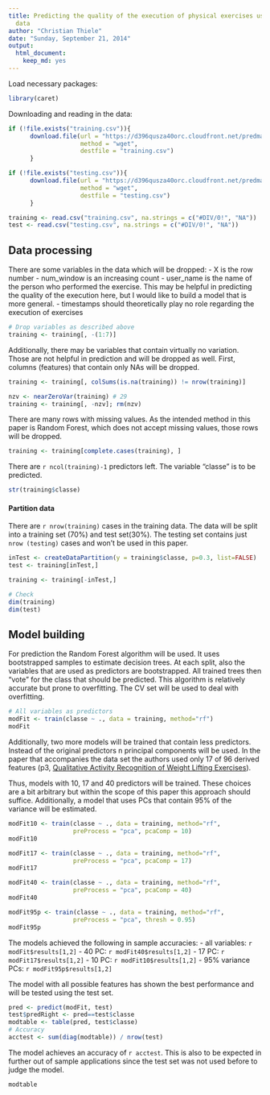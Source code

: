 ```yaml
---
title: Predicting the quality of the execution of physical exercises using measurement
  data
author: "Christian Thiele"
date: "Sunday, September 21, 2014"
output:
  html_document:
    keep_md: yes
---
```


Load necessary packages:
```r
library(caret)
```

Downloading and reading in the data:

```r
if (!file.exists("training.csv")){
      download.file(url = "https://d396qusza40orc.cloudfront.net/predmachlearn/pml-training.csv", 
                    method = "wget", 
                    destfile = "training.csv")
      }

if (!file.exists("testing.csv")){
      download.file(url = "https://d396qusza40orc.cloudfront.net/predmachlearn/pml-testing.csv", 
                    method = "wget",
                    destfile = "testing.csv")
      }

training <- read.csv("training.csv", na.strings = c("#DIV/0!", "NA"))
test <- read.csv("testing.csv", na.strings = c("#DIV/0!", "NA"))
```

## Data processing
There are some variables in the data which will be dropped:
- X is the row number
- num_window is an increasing count
- user_name is the name of the person who performed the exercise. This may be helpful in predicting the quality of the execution here, but I would like to build a model that is more general.
- timestamps should theoretically play no role regarding the execution of exercises

```r
# Drop variables as described above
training <- training[, -(1:7)]
```

Additionally, there may be variables that contain virtually no variation. Those are not helpful in prediction and will be dropped as well. First, columns (features) that contain only NAs will be dropped.

```r
training <- training[, colSums(is.na(training)) != nrow(training)]

nzv <- nearZeroVar(training) # 29
training <- training[, -nzv]; rm(nzv)
```

There are many rows with missing values. As the intended method in this paper is Random Forest, which does not accept missing values, those rows will be dropped.

```r
training <- training[complete.cases(training), ]
```

There are `r ncol(training)-1` predictors left. The variable "classe" is to be predicted.

```r
str(training$classe)
```

#### Partition data
There are `r nrow(training)` cases in the training data. The data will be split into a training set (70%) and test set(30%). The testing set contains just `nrow (testing)` cases and won't be used in this paper.

```r
inTest <- createDataPartition(y = training$classe, p=0.3, list=FALSE)
test <- training[inTest,]

training <- training[-inTest,]

# Check
dim(training)
dim(test)
```

## Model building
For prediction the Random Forest algorithm will be used. It uses bootstrapped samples to estimate decision trees. At each split, also the variables that are used as predictors are bootstrapped. All trained trees then "vote" for the class that should be predicted. This algorithm is relatively accurate but prone to overfitting. The CV set will be used to deal with overfitting.

```r
# All variables as predictors
modFit <- train(classe ~ ., data = training, method="rf")
modFit
```

Additionally, two more models will be trained that contain less predictors. Instead of the original predictors n principal components will be used. In the paper that accompanies the data set the authors used only 17 of 96 derived features (p3, [Qualitative Activity Recognition of Weight Lifting Exercises](http://groupware.les.inf.puc-rio.br/public/papers/2013.Velloso.QAR-WLE.pdf)). 

Thus, models with 10, 17 and 40 predictors will be trained. These choices are a bit arbitrary but within the scope of this paper this approach should suffice. Additionally, a model that uses PCs that contain 95% of the variance will be estimated.

```r
modFit10 <- train(classe ~ ., data = training, method="rf", 
                  preProcess = "pca", pcaComp = 10)
modFit10

modFit17 <- train(classe ~ ., data = training, method="rf", 
                  preProcess = "pca", pcaComp = 17)
modFit17

modFit40 <- train(classe ~ ., data = training, method="rf", 
                  preProcess = "pca", pcaComp = 40)
modFit40

modFit95p <- train(classe ~ ., data = training, method="rf", 
                  preProcess = "pca", thresh = 0.95)
modFit95p
```

The models achieved the following in sample accuracies:
- all variables: `r modFit$results[1,2]`
- 40 PC: `r modFit40$results[1,2]`
- 17 PC: `r modFit17$results[1,2]`
- 10 PC: `r modFit10$results[1,2]`
- 95% variance PCs: `r modFit95p$results[1,2]`

The model with all possible features has shown the best performance and will be tested using the test set.

```r
pred <- predict(modFit, test)
test$predRight <- pred==test$classe
modtable <- table(pred, test$classe)
# Accuracy
acctest <- sum(diag(modtable)) / nrow(test)
```

The model achieves an accuracy of `r acctest`. This is also to be expected in further out of sample applications since the test set was not used before to judge the model. 

```r
modtable
```